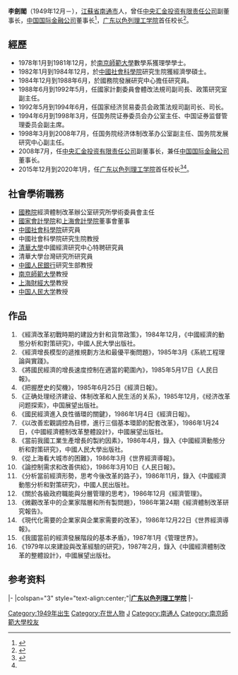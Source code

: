{{multiple issues|
{{advert|time=2019-11-06T11:06:09+00:00}}
{{autobiography|time=2019-11-06T11:06:09+00:00}}
{{expert|time=2019-11-06T11:06:09+00:00}}
}}
'''李劍閣'''（1949年12月－），[[江蘇省|江蘇省]][[南通市|南通市]]人，曾任[[中央汇金投资有限责任公司|中央汇金投资有限责任公司]]副董事长，[[中国国际金融公司|中国国际金融公司]]董事长<ref>{{Cite web|title=李剑阁-中青在线|url=http://news.cyol.com/hdzt/2020-07/06/content_18689046.htm|accessdate=2021-04-07|work=news.cyol.com}}</ref>，[[广东以色列理工学院|广东以色列理工学院]]首任校长<ref name=":0">{{Cite web|title=李剑阁任职届满不再担任广以校长|url=http://china.caixin.com/2020-01-06/101501496.html|accessdate=2021-04-07|work=china.caixin.com|archive-date=2021-09-01|archive-url=https://web.archive.org/web/20210901080628/https://china.caixin.com/2020-01-06/101501496.html|dead-url=no}}</ref>。

== 經歷 ==
*1978年1月到1981年12月，於[[南京师范大学|南京師範大學]]數學系獲理學學士。
*1982年1月到1984年12月，於[[中國社會科學院|中國社會科學院]]研究生院獲經濟學碩士。
*1984年12月到1988年6月，於國務院發展研究中心擔任研究員。 
*1988年6月到1992年5月，任國家計劃委員會體改法規司副司長、政策研究室副主任。 
*1992年5月到1994年6月，任国家经济贸易委员会政策法规司副司长、司长。 
*1994年6月到1998年3月，任国务院证券委员会办公室主任、中国证券监督管理委员会副主席。 
*1998年3月到2008年7月，任国务院经济体制改革办公室副主任、国务院发展研究中心副主任。
*2008年7月，任[[中央汇金投资有限责任公司|中央汇金投资有限责任公司]]副董事长，兼任[[中国国际金融公司|中国国际金融公司]]董事长。
*2015年12月到2020年1月，任[[广东以色列理工学院|广东以色列理工学院]]首任校长<ref>{{Cite web|title=“校长”李剑阁 要在中国的南方打造一个新硅谷|url=http://www.cankaoxiaoxi.com/edu/20160128/1065865.shtml|accessdate=2021-04-07|work=www.cankaoxiaoxi.com|archive-date=2016-01-29|archive-url=https://web.archive.org/web/20160129005819/http://www.cankaoxiaoxi.com/edu/20160128/1065865.shtml|dead-url=no}}</ref><ref name=":0" />。

== 社會學術職務 ==
*[[中华人民共和国国务院|國務院]]經濟體制改革辦公室研究所學術委員會主任
*[[國家會計學院|國家會計學院]]和[[上海會計學院|上海會計學院]]董事會董事
*[[中國社會科學院|中國社會科學院]]研究員
*中國社會科學院研究生院教授
*[[清華大學|清華大學]]中國經濟研究中心特聘研究員
*清華大學台灣研究所研究員
*[[中國人民銀行|中國人民銀行]]研究生部教授
*[[南京師範大學|南京師範大學]]教授
*[[上海財經大學|上海財經大學]]教授
*[[中国人民大学|中国人民大学]]教授

== 作品 ==
#《經濟改革初戰時期的建設方針和貨幣政策》，1984年12月，《中國經濟的動態分析和對策研究》，中國人民大學出版社。
#《經濟增長模型的遞推規劃方法和最優平衡問題》，1985年3月《系統工程理論與實踐》。
#《將國民經濟的增長速度控制在適當的範圍內》，1985年5月17日《人民日報》。
#《把握歷史的契機》，1985年6月25日《經濟日報》。
#《正确处理经济建设、体制改革和人民生活的关系》，1985年12月，《经济改革问题探索》，中国展望出版社。 
#《國民經濟進入良性循環的關鍵》，1986年1月4日《經濟日報》。
#《以改善宏觀調控為目標，進行三個基本環節的配套改革》，1986年1月24日，《中國經濟體制改革整體設計》，中國展望出版社。
#《當前我國工業生產增長的製約因素》，1986年4月，錄入《中國經濟動態分析和對策研究》，中國人民大學出版社。
#《從上海看大城市的困難》，1986年3月《世界經濟導報》。
#《論控制需求和改善供給》，1986年3月10日《人民日報》。
#《分析當前經濟形勢，思考今後改革的路子》，1986年11月，錄入《中國經濟動態分析和對策研究》，中國人民出版社。
#《關於各級政府職能與分層管理的思考》，1986年12月《經濟管理》。
#《微觀改革中的企業家階層和所有製問題》，1986年第24期《經濟體制改革研究報告》。
#《現代化需要的企業家與企業家需要的改革》，1986年12月22日《世界經濟導報》。
#《我國當前的經濟發展階段的基本矛盾》，1987年1月《管理世界》。
#《1979年以來建設與改革經驗的研究》，1987年2月，錄入《中國經濟體制改革的整體設計》，中國展望出版社。

== 参考资料 ==
<references group=""></references>
{{start box}}
{{s-edu}}
{{s-aca}}
|-
|colspan="3" style="text-align:center;"|'''[[广东以色列理工学院|广东以色列理工学院]]'''
|-
{{s-new}}
{{s-title|广东以色列理工学院校长|2015年12月－2020年1月}}
{{s-after|[[龚新高|龚新高]]}}
{{end box}}
[[Category:1949年出生|Category:1949年出生]]
[[Category:在世人物|Category:在世人物]]
[[Category:李姓|J]]
[[Category:南通人|Category:南通人]]
[[Category:南京師範大學校友|Category:南京師範大學校友]]